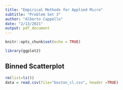 ```yaml
---
title: "Empirical Methods for Applied Micro"
subtitle: "Problem Set 3"
author: "Alberto Cappello"
date: "2/13/2021"
output: pdf_document
---
```


```r
knitr::opts_chunk$set(echo = TRUE)
```

```r
library(ggplot2)
```

## Binned Scatterplot

```r
rm(list=ls())
data = read.csv(file="boston_cl.csv", header =TRUE)
```